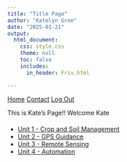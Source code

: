 ```yaml
---
title: "Title Page"
author: "Katelyn Groe"
date: "2025-01-21"
output:
  html_document:
    css: style.css
    theme: null
    toc: false
    includes:
      in_header: Friv.html

---
```


<!-- Add the Auth0 SPA script BEFORE your own scripts -->
<script src="https://cdn.auth0.com/js/auth0-spa-js/1.19/auth0-spa-js.production.js"></script>

<script src="https://identity.netlify.com/v1/netlify-identity-widget.js"></script>


<nav>
  <a href="index.html">Home</a>
  <a href="contact.html">Contact</a>
  <!-- Replaced the button with an anchor tag -->
  <a href="#" id="logout">Log Out</a>
</nav>

<p style="margin-bottom: 20px;">
  This is Kate's Page!! Welcome Kate
</p>

<ul>
  <li><a href="U1B.html">Unit 1 - Crop and Soil Management</a></li>
  <li><a href="Module2.html">Unit 2 - GPS Guidance</a></li>
  <li><a href="Module3.html">Unit 3 - Remote Sensing</a></li>
  <li><a href="Module1.html">Unit 4 - Automation</a></li>
</ul>

<p id="user-info"></p>

<script>
    let auth0 = null;

    async function configureAuth() {
        auth0 = await createAuth0Client({
            domain: "dev-0xxzru015pu8i5d0.us.auth0.com",
            client_id: "GWN2JjxHHq1CB1m23kCWTOUsFYcAqjdo",
            redirect_uri: "https://pathttt2.netlify.app/callback" // Ensure this matches Auth0 settings
        });

        const isAuthenticated = await auth0.isAuthenticated();

        if (isAuthenticated) {
            const user = await auth0.getUser();
            updateUI(user);
        }
    }

    async function logout() {
        await auth0.logout({
            returnTo: "https://pathttt2.netlify.app" // Redirect after logout
        });
        document.getElementById("user-info").innerText = "";
    }

    function updateUI(user) {
        document.getElementById("user-info").innerText = "Welcome, " + user.email;
    }

    // Attach the logout event to the link
    document.getElementById("logout").addEventListener("click", function(e) {
        e.preventDefault();  // Prevents navigation to '#' 
        logout();
    });

    window.onload = configureAuth;
</script>
